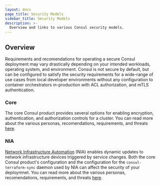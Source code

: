 ```yaml
---
layout: docs
page_title: Security Models
sidebar_title: Security Models
description: >-
  Overview and links to various Consul security models. 
---
```


## Overview

Requirements and recomendations for operating a secure Consul deployment may vary drastically depending on your 
intended workloads, operating system, and environment. Consul is not secure by default, but can be configured to satisfy 
the security requirements for a wide-range of use cases from local developer environments without any configuration to 
container orchestrators in-production with ACL authorization, and mTLS authentication.

### Core

The core Consul product provides several options for enabling encryption, authentication, and authorization
controls for a cluster. You can read more about the various personas, recomendations, requirements, and threats 
[here](/docs/security/security-models/core).

### NIA

[Network Infrastructure Automation](/docs/nia) (NIA) enables dynamic updates to network infrastructure devices triggered
by service changes. Both the core Consul product's configuration and the configuration for the `consul-terraform-sync` 
daemon used by NIA can affect the security of your deploymnet. You can read more about the various personas, 
recomendations, requirements, and threats [here](/docs/security/security-models/nia).
